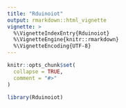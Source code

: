 ```yaml
---
title: "Rduinoiot"
output: rmarkdown::html_vignette
vignette: >
  %\VignetteIndexEntry{Rduinoiot}
  %\VignetteEngine{knitr::rmarkdown}
  %\VignetteEncoding{UTF-8}
---
```


```r
knitr::opts_chunk$set(
  collapse = TRUE,
  comment = "#>"
)
```

```r
library(Rduinoiot)
```

